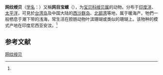 {{Speciesbox
| name = 网纹绶贝
| status = 
| status_system = 
| image = Cypraeidae - Mauritia scurra - Philippines-1.JPG
| genus = Mauritia
| species = scurra
| authority = (Gmelin, 1791)<ref name='id10702'>{{cite web| url =http://www.bioinfo.cn/db05/BjdwSpecies.php?action=view&id=10702| title =网纹绶贝| work =《中国动物物种编目数据库》| publisher =中国科学院微生物研究所| author =中国科学院动物研究所| accessdate =2009-04-28| deadurl =yes| archiveurl =https://web.archive.org/web/20160305104946/http://www.bioinfo.cn/db05/BjdwSpecies.php?action=view&id=10702| archivedate =2016-03-05}}</ref>
}}

'''网纹绶贝'''（[[学名|学名]]：{{lang|la|''Mauritia scurra''}}）又稱'''网目宝螺'''（''{{lang|la|Cypraea scurra}}''），为[[宝贝科|宝贝科]][[绶贝属|绶贝属]]的动物。分布于[[印度洋|印度洋]]、[[太平洋|太平洋]]，可見於[[台湾岛|台湾岛]]及中国大陆的[[西沙群岛|西沙群岛]]、[[北部湾|北部湾]]等地，属于暖海产。牠們一般栖息于潮下带的浅海，常生活在腔肠动物叶滨珊瑚或类似的珊瑚上。该物种的模式产地在印度尼西亚安汶。<ref name='id10702'/>

== 参考文献 ==
{{reflist}}

{{Commons category|Mauritia scurra}}
{{Taxonbar|from=Q6784523}}

[[Category:绶贝属|网纹绶贝]]


{{软体动物小作品}}